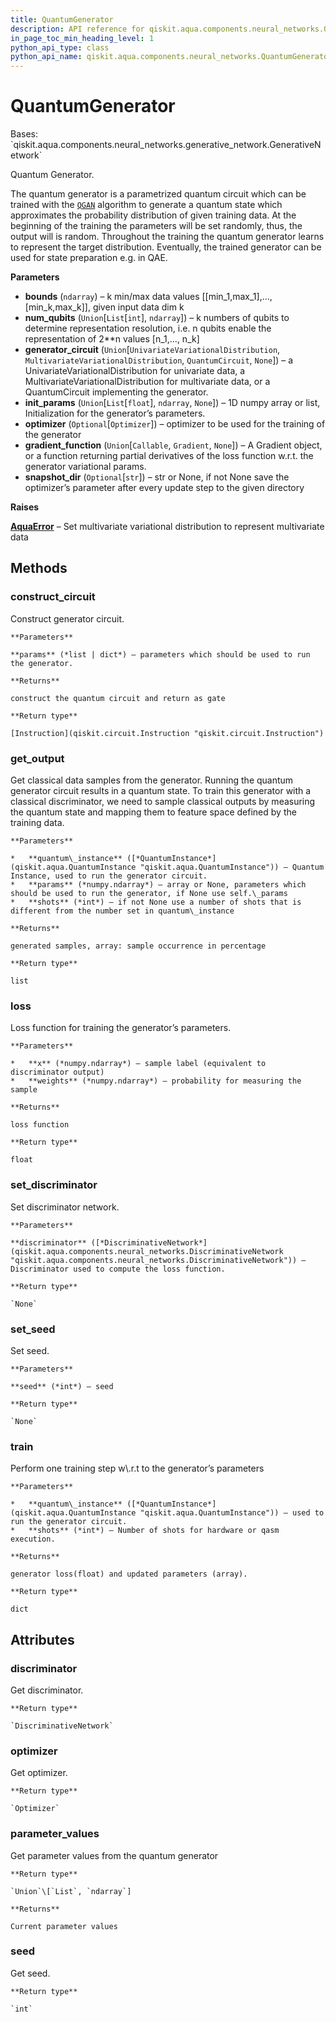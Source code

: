 ```yaml
---
title: QuantumGenerator
description: API reference for qiskit.aqua.components.neural_networks.QuantumGenerator
in_page_toc_min_heading_level: 1
python_api_type: class
python_api_name: qiskit.aqua.components.neural_networks.QuantumGenerator
---
```


# QuantumGenerator

<Class id="qiskit.aqua.components.neural_networks.QuantumGenerator" github="https://github.com/qiskit-community/qiskit-aqua/tree/stable/0.9/qiskit/aqua/components/neural_networks/quantum_generator.py" signature="QuantumGenerator(bounds, num_qubits, generator_circuit=None, init_params=None, optimizer=None, gradient_function=None, snapshot_dir=None)">
  Bases: `qiskit.aqua.components.neural_networks.generative_network.GenerativeNetwork`

  Quantum Generator.

  The quantum generator is a parametrized quantum circuit which can be trained with the [`QGAN`](qiskit.aqua.algorithms.QGAN "qiskit.aqua.algorithms.QGAN") algorithm to generate a quantum state which approximates the probability distribution of given training data. At the beginning of the training the parameters will be set randomly, thus, the output will is random. Throughout the training the quantum generator learns to represent the target distribution. Eventually, the trained generator can be used for state preparation e.g. in QAE.

  **Parameters**

  *   **bounds** (`ndarray`) – k min/max data values \[\[min\_1,max\_1],…,\[min\_k,max\_k]], given input data dim k
  *   **num\_qubits** (`Union`\[`List`\[`int`], `ndarray`]) – k numbers of qubits to determine representation resolution, i.e. n qubits enable the representation of 2\*\*n values \[n\_1,…, n\_k]
  *   **generator\_circuit** (`Union`\[`UnivariateVariationalDistribution`, `MultivariateVariationalDistribution`, `QuantumCircuit`, `None`]) – a UnivariateVariationalDistribution for univariate data, a MultivariateVariationalDistribution for multivariate data, or a QuantumCircuit implementing the generator.
  *   **init\_params** (`Union`\[`List`\[`float`], `ndarray`, `None`]) – 1D numpy array or list, Initialization for the generator’s parameters.
  *   **optimizer** (`Optional`\[`Optimizer`]) – optimizer to be used for the training of the generator
  *   **gradient\_function** (`Union`\[`Callable`, `Gradient`, `None`]) – A Gradient object, or a function returning partial derivatives of the loss function w\.r.t. the generator variational params.
  *   **snapshot\_dir** (`Optional`\[`str`]) – str or None, if not None save the optimizer’s parameter after every update step to the given directory

  **Raises**

  [**AquaError**](qiskit.aqua.AquaError "qiskit.aqua.AquaError") – Set multivariate variational distribution to represent multivariate data

  ## Methods

  ### construct\_circuit

  <Function id="qiskit.aqua.components.neural_networks.QuantumGenerator.construct_circuit" name="construct_circuit" signature="QuantumGenerator.construct_circuit(params=None)">
    Construct generator circuit.

    **Parameters**

    **params** (*list | dict*) – parameters which should be used to run the generator.

    **Returns**

    construct the quantum circuit and return as gate

    **Return type**

    [Instruction](qiskit.circuit.Instruction "qiskit.circuit.Instruction")
  </Function>

  ### get\_output

  <Function id="qiskit.aqua.components.neural_networks.QuantumGenerator.get_output" name="get_output" signature="QuantumGenerator.get_output(quantum_instance, params=None, shots=None)">
    Get classical data samples from the generator. Running the quantum generator circuit results in a quantum state. To train this generator with a classical discriminator, we need to sample classical outputs by measuring the quantum state and mapping them to feature space defined by the training data.

    **Parameters**

    *   **quantum\_instance** ([*QuantumInstance*](qiskit.aqua.QuantumInstance "qiskit.aqua.QuantumInstance")) – Quantum Instance, used to run the generator circuit.
    *   **params** (*numpy.ndarray*) – array or None, parameters which should be used to run the generator, if None use self.\_params
    *   **shots** (*int*) – if not None use a number of shots that is different from the number set in quantum\_instance

    **Returns**

    generated samples, array: sample occurrence in percentage

    **Return type**

    list
  </Function>

  ### loss

  <Function id="qiskit.aqua.components.neural_networks.QuantumGenerator.loss" name="loss" signature="QuantumGenerator.loss(x, weights)">
    Loss function for training the generator’s parameters.

    **Parameters**

    *   **x** (*numpy.ndarray*) – sample label (equivalent to discriminator output)
    *   **weights** (*numpy.ndarray*) – probability for measuring the sample

    **Returns**

    loss function

    **Return type**

    float
  </Function>

  ### set\_discriminator

  <Function id="qiskit.aqua.components.neural_networks.QuantumGenerator.set_discriminator" name="set_discriminator" signature="QuantumGenerator.set_discriminator(discriminator)">
    Set discriminator network.

    **Parameters**

    **discriminator** ([*DiscriminativeNetwork*](qiskit.aqua.components.neural_networks.DiscriminativeNetwork "qiskit.aqua.components.neural_networks.DiscriminativeNetwork")) – Discriminator used to compute the loss function.

    **Return type**

    `None`
  </Function>

  ### set\_seed

  <Function id="qiskit.aqua.components.neural_networks.QuantumGenerator.set_seed" name="set_seed" signature="QuantumGenerator.set_seed(seed)">
    Set seed.

    **Parameters**

    **seed** (*int*) – seed

    **Return type**

    `None`
  </Function>

  ### train

  <Function id="qiskit.aqua.components.neural_networks.QuantumGenerator.train" name="train" signature="QuantumGenerator.train(quantum_instance=None, shots=None)">
    Perform one training step w\.r.t to the generator’s parameters

    **Parameters**

    *   **quantum\_instance** ([*QuantumInstance*](qiskit.aqua.QuantumInstance "qiskit.aqua.QuantumInstance")) – used to run the generator circuit.
    *   **shots** (*int*) – Number of shots for hardware or qasm execution.

    **Returns**

    generator loss(float) and updated parameters (array).

    **Return type**

    dict
  </Function>

  ## Attributes

  ### discriminator

  <Attribute id="qiskit.aqua.components.neural_networks.QuantumGenerator.discriminator" name="discriminator">
    Get discriminator.

    **Return type**

    `DiscriminativeNetwork`
  </Attribute>

  ### optimizer

  <Attribute id="qiskit.aqua.components.neural_networks.QuantumGenerator.optimizer" name="optimizer">
    Get optimizer.

    **Return type**

    `Optimizer`
  </Attribute>

  ### parameter\_values

  <Attribute id="qiskit.aqua.components.neural_networks.QuantumGenerator.parameter_values" name="parameter_values">
    Get parameter values from the quantum generator

    **Return type**

    `Union`\[`List`, `ndarray`]

    **Returns**

    Current parameter values
  </Attribute>

  ### seed

  <Attribute id="qiskit.aqua.components.neural_networks.QuantumGenerator.seed" name="seed">
    Get seed.

    **Return type**

    `int`
  </Attribute>
</Class>

